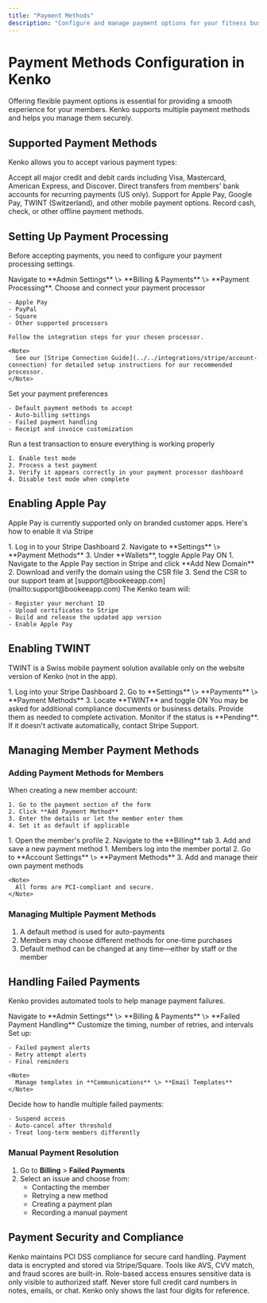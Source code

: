 ```yaml
---
title: "Payment Methods"
description: "Configure and manage payment options for your fitness business"
---
```


# Payment Methods Configuration in Kenko

Offering flexible payment options is essential for providing a smooth experience for your members. Kenko supports multiple payment methods and helps you manage them securely.

## Supported Payment Methods

Kenko allows you to accept various payment types:

<CardGroup cols="2">
  <Card title="Credit & Debit Cards" icon="credit-card">
    Accept all major credit and debit cards including Visa, Mastercard, American Express, and Discover.
  </Card>
  <Card title="Bank Transfers (ACH)" icon="building">
    Direct transfers from members' bank accounts for recurring payments (US only).
  </Card>
  <Card title="Digital Wallets" icon="wallet">
    Support for Apple Pay, Google Pay, TWINT (Switzerland), and other mobile payment options.
  </Card>
  <Card title="Manual Payments" icon="money-bill">
    Record cash, check, or other offline payment methods.
  </Card>
</CardGroup>

## Setting Up Payment Processing

Before accepting payments, you need to configure your payment processing settings.

<Steps>
  <Step title="Access Payment Settings">
    Navigate to **Admin Settings** \> **Billing & Payments** \> **Payment Processing**.
  </Step>
  <Step title="Connect Payment Processor For Members">
    Choose and connect your payment processor

    - Apple Pay
    - PayPal
    - Square
    - Other supported processors

    Follow the integration steps for your chosen processor.

    <Note>
      See our [Stripe Connection Guide](../../integrations/stripe/account-connection) for detailed setup instructions for our recommended processor.
    </Note>
  </Step>
  <Step title="Configure Payment Settings">
    Set your payment preferences

    - Default payment methods to accept
    - Auto-billing settings
    - Failed payment handling
    - Receipt and invoice customization
  </Step>
  <Step title="Test Your Configuration">
    Run a test transaction to ensure everything is working properly

    1. Enable test mode
    2. Process a test payment
    3. Verify it appears correctly in your payment processor dashboard
    4. Disable test mode when complete
  </Step>
</Steps>

## Enabling Apple Pay

Apple Pay is currently supported only on branded customer apps. Here's how to enable it via Stripe

<Steps>
  <Step title="Enable Apple Pay in Stripe">
    1. Log in to your Stripe Dashboard
    2. Navigate to **Settings** \> **Payment Methods**
    3. Under **Wallets**, toggle Apple Pay ON
  </Step>
  <Step title="Register Your Domain">
    1. Navigate to the Apple Pay section in Stripe and click **Add New Domain**
    2. Download and verify the domain using the CSR file
    3. Send the CSR to our support team at [support@bookeeapp.com](mailto:support@bookeeapp.com)
  </Step>
  <Step title="App Setup & Completion">
    The Kenko team will:

    - Register your merchant ID
    - Upload certificates to Stripe
    - Build and release the updated app version
    - Enable Apple Pay
  </Step>
</Steps>

## Enabling TWINT

TWINT is a Swiss mobile payment solution available only on the website version of Kenko (not in the app).

<Steps>
  <Step title="Enable TWINT in Stripe">
    1. Log into your Stripe Dashboard
    2. Go to **Settings** \> **Payments** \> **Payment Methods**
    3. Locate **TWINT** and toggle ON
  </Step>
  <Step title="Complete Setup if Required">
    You may be asked for additional compliance documents or business details. Provide them as needed to complete activation.
  </Step>
  <Step title="Check Activation Status">
    Monitor if the status is **Pending**. If it doesn't activate automatically, contact Stripe Support.
  </Step>
</Steps>

## Managing Member Payment Methods

### Adding Payment Methods for Members

<AccordionGroup>
  <Accordion title="During Member Registration" icon="user-plus">
    When creating a new member account:

    1. Go to the payment section of the form
    2. Click **Add Payment Method**
    3. Enter the details or let the member enter them
    4. Set it as default if applicable
  </Accordion>
  <Accordion title="For Existing Members" icon="user">
    1. Open the member's profile
    2. Navigate to the **Billing** tab
    3. Add and save a new payment method
  </Accordion>
  <Accordion title="Member Self-Service" icon="user-check">
    1. Members log into the member portal
    2. Go to **Account Settings** \> **Payment Methods**
    3. Add and manage their own payment methods

    <Note>
      All forms are PCI-compliant and secure.
    </Note>
  </Accordion>
</AccordionGroup>

### Managing Multiple Payment Methods

1. A default method is used for auto-payments
2. Members may choose different methods for one-time purchases
3. Default method can be changed at any time—either by staff or the member

## Handling Failed Payments

Kenko provides automated tools to help manage payment failures.

<Steps>
  <Step title="Configure Retry Settings">
    Navigate to **Admin Settings** \> **Billing & Payments** \> **Failed Payment Handling**
  </Step>
  <Step title="Set Retry Schedule">
    Customize the timing, number of retries, and intervals
  </Step>
  <Step title="Configure Notifications">
    Set up:

    - Failed payment alerts
    - Retry attempt alerts
    - Final reminders

    <Note>
      Manage templates in **Communications** \> **Email Templates**
    </Note>
  </Step>
  <Step title="Define Account Actions">
    Decide how to handle multiple failed payments:

    - Suspend access
    - Auto-cancel after threshold
    - Treat long-term members differently
  </Step>
</Steps>

### Manual Payment Resolution

1. Go to **Billing** \> **Failed Payments**
2. Select an issue and choose from:
   - Contacting the member
   - Retrying a new method
   - Creating a payment plan
   - Recording a manual payment

## Payment Security and Compliance

<CardGroup cols="2">
  <Card title="PCI Compliance" icon="shield">
    Kenko maintains PCI DSS compliance for secure card handling.
  </Card>
  <Card title="Data Protection" icon="lock">
    Payment data is encrypted and stored via Stripe/Square.
  </Card>
  <Card title="Fraud Prevention" icon="user-shield">
    Tools like AVS, CVV match, and fraud scores are built-in.
  </Card>
  <Card title="Secure Access" icon="key">
    Role-based access ensures sensitive data is only visible to authorized staff.
  </Card>
</CardGroup>

<Warning>
  Never store full credit card numbers in notes, emails, or chat. Kenko only shows the last four digits for reference.
</Warning>

## 